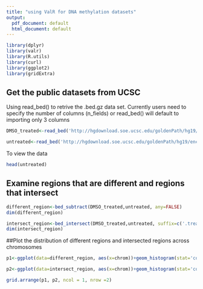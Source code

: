 ```yaml
---
title: "using ValR for DNA methylation datasets"
output:
  pdf_document: default
  html_document: default
---
```


```r
library(dplyr)
library(valr)
library(R.utils)
library(curl)
library(ggplot2)
library(gridExtra)
```

## Get the public datasets from UCSC

Using read_bed() to retrive the .bed.gz data set. Currently users need to specify the number of columns (n_fields) or read_bed() will default to importing only 3 columns

```r
DMSO_treated<-read_bed('http://hgdownload.soe.ucsc.edu/goldenPath/hg19/encodeDCC/wgEncodeHaibMethylRrbs/wgEncodeHaibMethylRrbsA549Dm002p7dHaibSitesRep1.bed.gz', n_fields=6, skip=1)

```

```r
untreated<-read_bed('http://hgdownload.soe.ucsc.edu/goldenPath/hg19/encodeDCC/wgEncodeHaibMethylRrbs/wgEncodeHaibMethylRrbsAg04449UwSitesRep1.bed.gz', n_fields=6, skip=1)
```
To view the data

```r
head(untreated)
```

## Examine regions that are different and regions that intersect
```r
different_region<-bed_subtract(DMSO_treated,untreated, any=FALSE)
dim(different_region)
```


```r
intersect_region<-bed_intersect(DMSO_treated,untreated, suffix=c('.treated','.untreated'))
dim(intersect_region)
```



##Plot the distribution of different regions and intersected regions across chromosomes
```r
p1<-ggplot(data=different_region, aes(x=chrom))+geom_histogram(stat='count', aes(factor(chrom), fill='differential methylation'))+scale_fill_brewer(palette = 'Set2')+theme_minimal()+ggtitle('Distribution of differential methylation across chromosomes')+theme(axis.text.x = element_text(angle = 45, hjust = 1))
```

```r
p2<-ggplot(data=intersect_region, aes(x=chrom))+geom_histogram(stat='count', aes(factor(chrom), fill='overlap methylation'))+scale_fill_brewer(palette = 'Spectral')+theme_minimal()+ggtitle('Distribution of overlapping methylation across chromosomes')+theme(axis.text.x = element_text(angle = 45, hjust = 1))
```
```r
grid.arrange(p1, p2, ncol = 1, nrow =2)

```

